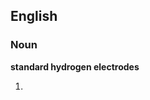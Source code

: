 ==English==

===Noun===
'''standard hydrogen electrodes'''

# {{plural of|[[standard hydrogen electrode]]}}